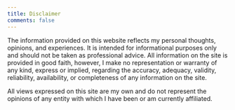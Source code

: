 ```yaml
---
title: Disclaimer
comments: false
---
```


::: {#about-block}

:::

The information provided on this website reflects my personal thoughts, opinions, and experiences. It is intended for informational purposes only and should not be taken as professional advice. All information on the site is provided in good faith, however, I make no representation or warranty of any kind, express or implied, regarding the accuracy, adequacy, validity, reliability, availability, or completeness of any information on the site.

All views expressed on this site are my own and do not represent the opinions of any entity with which I have been or am currently affiliated.
